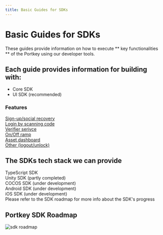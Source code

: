 ```yaml
---
title: Basic Guides for SDKs
---
```


# Basic Guides for SDKs

These guides provide information on how to execute ** key functionalities ** of the Portkey using our developer tools.

## Each guide provides information for building with:

- Core SDK
- UI SDK (recommended)

### Features

[Sign-up/social recovery]('')  
[Login by scanning code]('')  
[Verifier serivce]('')  
[On/Off ramp]('')  
[Asset dashboard]('')  
[Other (logout/unlock)]('')

## The SDKs tech stack we can provide

TypeScript SDK  
Unity SDK (partly completed)  
COCOS SDK (under development)  
Android SDK (under development)  
iOS SDK (under development)  
Please refer to the SDK roadmap for more info about the SDK's progress

## Portkey SDK Roadmap

![sdk roadmap](/img/sdk-roadmap.png)
